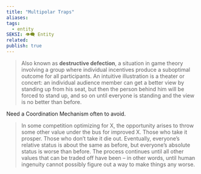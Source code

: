 ```yaml
---
title: "Multipolar Traps"
aliases: 
tags:
  - entity
SEKSI: 👁️‍🗨️ Entity
related:
publish: true
---
```




> Also known as **destructive defection**, a situation in game theory involving a group where individual incentives produce a suboptimal outcome for all participants. An intuitive illustration is a theater or concert: an individual audience member can get a better view by standing up from his seat, but then the person behind him will be forced to stand up, and so on until everyone is standing and the view is no better than before.

Need a Coordination Mechanism often to avoid.

> In some competition optimizing for X, the opportunity arises to throw some other value under the bus for improved X. Those who take it prosper. Those who don’t take it die out. Eventually, everyone’s relative status is about the same as before, but everyone’s absolute status is worse than before. The process continues until all other values that can be traded off have been – in other words, until human ingenuity cannot possibly figure out a way to make things any worse.
